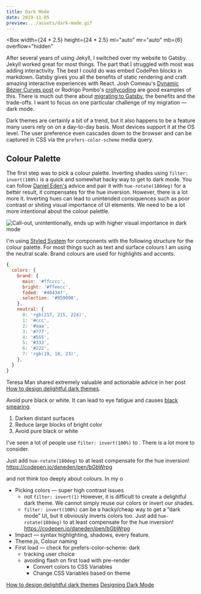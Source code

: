 ```yaml
---
title: Dark Mode
date: 2019-11-05
preview: ../assets/dark-mode.gif
---
```



<Box
  width={24 * 2.5}
  height={24 * 2.5}
  ml="auto"
  mr="auto"
  mb={6}
  overflow="hidden"
>
  <DarkModeAnimation />
</Box>

After several years of using Jekyll, I switched over my website to Gatsby. Jekyll worked great for most things. The part that I struggled with most was adding interactivity. The best I could do was embed CodePen blocks in markdown. Gatsby gives you all the benefits of static rendering and craft amazing interactive experiences with React. Josh Comeau's [Dynamic Bézier Curves post](https://www.joshwcomeau.com/posts/dynamic-bezier-curves/) or Rodrigo Pombo's [crollycoding](https://deploy-preview-3--pomber.netlify.com/build-your-own-react) are good examples of this. There is much out there about [migrating to Gatsby](https://julesforrest.com/moving-to-gatsby), the benefits and the trade-offs. I want to focus on one particular challenge of my migration — dark mode.

Dark themes are certainly a bit of a trend, but it also happens to be a feature many users rely on on a day-to-day basis. Most devices support it at the OS level. The user preference even cascades down to the browser and can be captured in CSS via the `prefers-color-scheme` media query.

## Colour Palette

The first step was to pick a colour palette. Inverting shades using `filter: invert(100%)` is a quick and somewhat hacky way to get to dark mode. You can follow [Daniel Eden's](https://mobile.twitter.com/_dte) advice and pair it with `hue-rotate(180deg)` for a better result, it compensates for the hue inversion. However, there is a lot more it. Inverting hues can lead to unintended consiquences such as poor contrast or shiting visual importance of UI elements. We need to be a lot more intentional about the colour palettle.

![Call-out, unintentionally, ends up with higher visual importance in dark mode](../../assets/shifting-importance.png)

I'm using [Styled System](https://styled-system.com/) for components with the following structure for the colour palette. For most things such as text and surface colours I am using the neutral scale. Brand colours are used for highlights and accents.

```js
{
  colors: {
    brand: {
      main: '#ffcccc',
      bright: '#ffeecc',
      faded: '#48434f',
      selection: '#959090',
    },
    neutral: {
      0: 'rgb(217, 215, 224)',
      1: '#ccc',
      2: '#aaa',
      3: '#777',
      4: '#555',
      5: '#333',
      6: '#222',
      7: 'rgb(19, 18, 23)',
    },
  }
}
```

Teresa Man shared extremely valuable and actionable advice in her post [How to design delightful dark themes](https://blog.superhuman.com/how-to-design-delightful-dark-themes-7b3da644ff1f).

Avoid pure black or white. It can lead to eye fatigue and causes [black smearing](https://twitter.com/marcedwards/status/1053519077958803456).

<ColorScale />

1. Darken distant surfaces
2. Reduce large blocks of bright color
3. Avoid pure black or white

I've seen a lot of people use `filter: invert(100%)` to . There is a lot more to consider.

Just add `hue-rotate(180deg)` to at least compensate for the hue inversion! https://codepen.io/daneden/pen/bGbWrpg

and not think too deeply about colours. In my o

- Picking colors — super high contrast issues
  - not `filter: invert(1)` However, it is difficult to create a delightful dark theme. We cannot simply reuse our colors or invert our shades.
  - `filter: invert(100%)` can be a hacky/cheap way to get a “dark mode” UI, but it obviously inverts colors too. Just add `hue-rotate(180deg)` to at least compensate for the hue inversion! https://codepen.io/daneden/pen/bGbWrpg
- Impact — syntax highlighting, shadows, every feature.
- Theme.js, Colour naming
- First load
  — check for prefers-color-scheme: dark
  - tracking user choice
  - avoiding flash on first load with pre-render
    - Convert colors to CSS Variables
    - Change CSS Variables based on theme

[How to design delightful dark themes](https://blog.superhuman.com/how-to-design-delightful-dark-themes-7b3da644ff1f)
[Designing Dark Mode](https://medium.com/microsoft-design/designing-dark-mode-31400530787a)

